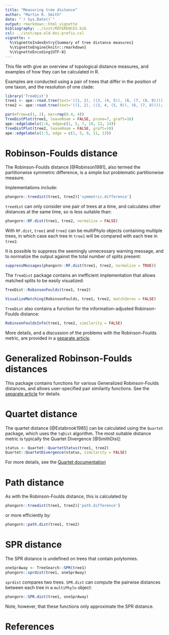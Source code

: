 ```yaml
---
title: "Measuring tree distance"
author: "Martin R. Smith"
date: "`r Sys.Date()`"
output: rmarkdown::html_vignette
bibliography: ../inst/REFERENCES.bib
csl: ../inst/apa-old-doi-prefix.csl
vignette: >
  %\VignetteIndexEntry{Summary of tree distance measures}
  %\VignetteEngine{knitr::rmarkdown}
  %\VignetteEncoding{UTF-8}
---
```


This file with give an overview of topological distance measures, and examples
of how they can be calculated in R.

Examples are conducted using a pair of trees that differ in the position of one
taxon, and the resolution of one clade:

```r
library('TreeDist')
tree1 <- ape::read.tree(text='((1, 2), ((3, (4, 5)), (6, (7, (8, 9)))));')
tree2 <- ape::read.tree(text='((1, 2), ((3, 4, (5, 9)), (6, (7, 8))));')

par(mfrow=c(1, 2), mar=rep(0.4, 4))
TreeDistPlot(tree1, leaveRoom = FALSE, prune=7, graft=16)
ape::edgelabels(1:6, edge=c(1, 5, 7, 10, 12, 14))
TreeDistPlot(tree2, leaveRoom = FALSE, graft=10)
ape::edgelabels(1:5, edge = c(1, 5, 8, 11, 13))
```

# Robinson-Foulds distance

The Robinson-Foulds distance [@Robinson1981], also termed the partitionwise 
symmetric difference, is a simple but problematic partitionwise measure.

Implementations include:

```r
phangorn::treedist(tree1, tree2)['symmetric.difference']
```

`treedist` can only consider one pair of trees at a time, and calculates
other distances at the same time, so is less suitable than:

```r
phangorn::RF.dist(tree1, tree2, normalize = FALSE)
```

With `RF.dist`, `tree1` and `tree2` can be multiPhylo objects containing 
multiple trees, in which case each tree in `tree1` will be compared with
each tree in `tree2`.

It is possible to suppress the seemingly unnecessary
warning message, and to normalize the output against the total number of 
splits present:

```r
suppressMessages(phangorn::RF.dist(tree1, tree2, normalize = TRUE))
```

The `TreeDist` package contains an inefficient implementation that allows
matched splits to be easily visualized:

```r
TreeDist::RobinsonFoulds(tree1, tree2)
```

```r
VisualizeMatching(RobinsonFoulds, tree1, tree2, matchZeros = FALSE)
```

`TreeDist` also contains a function for the information-adjusted 
Robinson-Foulds distance:

```r
RobinsonFouldsInfo(tree1, tree2, similarity = FALSE)
```

More details, and a discussion of the problems with the Robinson-Foulds metric,
are provided in a [separate article](Robinson-Foulds.html).<!-- #TODO check link-->

# Generalized Robinson-Foulds distances

This package contains functions for various Generalized Robinson-Foulds 
distances, and allows user-specified pair similarity functions.  See the
[separate article](Generalized-RF.html)<!-- #TODO check link--> for details.

# Quartet distance

The quartet distance [@Estabrook1985] can be calculated using the `Quartet` 
package, which uses the `tqDist` algorithm.
The most suitable distance metric is typically the Quartet Divergence
[@SmithDist]:

```r
status <- Quartet::QuartetStatus(tree1, tree2)
Quartet::QuartetDivergence(status, similarity = FALSE)
```

For more details, see the [Quartet documentation](https://ms609.github.io/Quartet)

# Path distance

As with the Robinson-Foulds distance, this is calculated by 

```r
phangorn::treedist(tree1, tree2)['path.difference']
```

or more efficiently by:

```r
phangorn::path.dist(tree1, tree2)
```

# SPR distance

The SPR distance is undefined on trees that contain polytomies.

```r
oneSprAway <- TreeSearch::SPR(tree1)
phangorn::sprdist(tree1, oneSprAway)
```

`sprdist` compares two trees. `SPR.dist` can compute the pairwise distances
between each tree in a `multiPhylo` object:

```r
phangorn::SPR.dist(tree1, oneSprAway)
```

Note, however, that these functions only approximate the SPR distance.

# References
